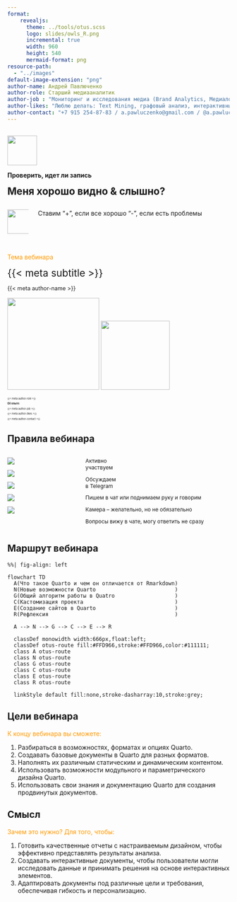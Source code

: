 ```yaml
---
format:
    revealjs:
      theme: ../tools/otus.scss
      logo: slides/owls_R.png
      incremental: true
      width: 960
      height: 540
      mermaid-format: png
resource-path: 
  - "../images"
default-image-extension: "png"
author-name: Андрей Павлюченко
author-role: Старший медиааналитик
author-job : "Мониторинг и исследования медиа (Brand Analytics, Медиалогия, R, Python)"
author-likes: "Люблю делать: Text Mining, графовый анализ, интерактивные дэшборды"
author-contact: "+7 915 254-87-83 / a.pawluczenko@gmail.com / @a.pawluczenko"
---
```


##  {#slide-rec data-menu-title="Запись" background-image="slides/slide.jpg" background-size="contain"}

![](slides/rec){.absolute top="15" left="91" width="67"}

[**Проверить, идет ли запись**]{.absolute top="20" left="171"}

[**Меня хорошо видно & слышно?**]{.absolute top="120" left="80.5" style="font-size:1.6em;"}

::: {.columns layout-valign="bottom"}
::: {.column width="10%"}
![](slides/plus){.absolute top="370" left="91" width="55" height="55"}
:::

::: {.column width="90%"}
[Ставим "+", если все хорошо "-", если есть проблемы]{.absolute top="363" left="159"}
:::
:::

##  {#slide-intro data-menu-title="О вебинаре" background-image="slides/slide.jpg" background-size="contain"}

[Тема вебинара]{.absolute top="48" left="53" style="color:#FF9900 !important;"}

[{{< meta subtitle >}}]{.absolute top="120" left="53" style="font-size:1.6em;"}

[{{< meta author-name >}}]{.absolute top="284" left="323" style="font-size:0.9em;"}

![](slides/or){.absolute top="284" left="66" height="208"} ![](slides/author){.absolute top="310" left="112" height="156"}

::: {.absolute top="332" left="323" style="font-size:0.4em;"}
{{< meta author-role >}}

**Об опыте:**

{{< meta author-job >}}

{{< meta author-likes >}}

{{< meta author-contact >}}
:::

## Правила вебинара {background-image="slides/slide.jpg" background-size="contain"}

::: {.columns .absolute left=88 style="font-size:0.85em;"}
::: {.column width="20%"}
![](slides/rules-active){.center-big}

![](slides/rules-offtop){.center-big}

![](slides/rules-ask){.center-big}

![](slides/rules-presense){.center-big}

![](slides/rules-delay){.center-big}
:::

::: {.column style="margin:0!important;"}
Активно \
участвуем

Обсуждаем \
в Telegram

Пишем в чат или поднимаем руку и говорим

Камера – желательно, но не обязательно

Вопросы вижу в чате,
могу ответить не сразу
:::
:::

## Маршрут вебинара {background-image="slides/slide.jpg" background-size="contain"}

```mermaid
%%| fig-align: left

flowchart TD
  A(Что такое Quarto и чем он отличается от Rmarkdown)
  N(Новые возможности Quarto                         )
  G(Общий алгоритм работы в Quatro                   )
  C(Кастомизация проекта                             )
  E(Создание сайтов в Quarto                         )
  R(Рефлексия                                        )
  
  A --> N --> G --> C --> E --> R
  
  classDef monowidth width:666px,float:left;
  classDef otus-route fill:#FFD966,stroke:#FFD966,color:#111111;
  class A otus-route
  class N otus-route
  class G otus-route
  class C otus-route
  class E otus-route
  class R otus-route
  
  linkStyle default fill:none,stroke-dasharray:10,stroke:grey;
```

## Цели вебинара {.smaller background-image="slides/slide.jpg" background-size="contain"}

[К концу вебинара вы сможете:]{style="color:#FF9900 !important;"}

1. [Разбираться в возможностях, форматах и опциях Quarto.]{}
2. [Создавать базовые документы в Quarto для разных форматов.]{}
3. [Наполнять их различным статическим и динамическим контентом.]{}
4. [Использовать возможности модульного и параметрического дизайна Quarto.]{}
5. [Использовать свои знания и документацию Quarto для создания продвинутых документов.]{}

## Смысл {.smaller background-image="slides/slide.jpg" background-size="contain"}

[Зачем это нужно? Для того, чтобы:]{style="color:#FF9900 !important;"}

1. [Готовить качественные отчеты с настраиваемым дизайном, чтобы эффективно представлять результаты анализа.]{}
2. [Создавать интерактивные документы, чтобы пользователи могли исследовать данные и принимать решения на основе интерактивных элементов.]{}
3. [Адаптировать документы под различные цели и требования, обеспечивая гибкость и персонализацию.]{}